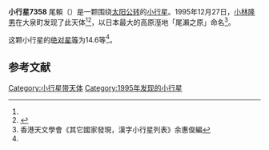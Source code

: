 {{Infobox planet
| bgcolour = #FFFFC0
| name = 7358 Oze  尾賴
| symbol = 
| image = 
| caption = 
| discovery = yes
| discovery_ref = 
| discoverer = [[小林隆男|小林隆男]]
| discovery_site = [[大泉町|大泉町]] 
| discovered = 1995年12月27日
| designations = yes
| mp_name = 
| named_after = 
| alt_names = 1995 YA3/ 1959 XC / 1972 NZ / 1995 VB19
| mp_category = [[阿莫尔型小行星|阿莫尔型小行星]]
| orbit_ref = <ref name="a">[http://ssd.jpl.nasa.gov/sbdb.cgi?sstr=7358 7358 Oze] {{Wayback|url=http://ssd.jpl.nasa.gov/sbdb.cgi?sstr=7358 |date=20201124024029 }}，小行星數據庫瀏覽器（JPL Small-Body Database Browser）－[[美国国家航空航天局|美国国家航空航天局]]喷气推进实验室</ref>
| epoch = 2456400.5 (2013年4月18日更新)
| aphelion = {{convert|3.302539251256786|AU|km|3|abbr=on|lk=out}}
| perihelion = {{convert|1.092179194252887|AU|km|3|abbr=on}}
| semimajor = {{convert|2.197359222754836|AU|km|3|abbr=on}}
| eccentricity = 0.502958286
| period = 1189.734398 [[日|日]]<br />3.26[[儒略年|儒略年]]
| avg_speed = 
| inclination = 4.659020851984365
| asc_node = 266.0819333088108
| mean_anomaly = 
| arg_peri = 91.39197891356332
| satellites = 
| physical_characteristics = yes
| dimensions = 
| mass = 
| density = 
| surface_grav = 
| escape_velocity = 
| sidereal_day = 
| axial_tilt = 
| pole_ecliptic_lat = 
| pole_ecliptic_lon = 
| albedo = 
| temperatures= 
| temp_name1 = 
| mean_temp_1 = 
| max_temp_1 = 
| temp_name2 = 
| max_temp_2 = 
| spectral_type = 
| abs_magnitude = 14.6
}}

'''小行星7358'''  尾賴（{{lang-en|7358 Oze}}）是一颗围绕[[太阳|太阳]][[公转|公转]]的[[小行星|小行星]]。1995年12月27日，[[小林隆男|小林隆男]]在大泉町发现了此天体<ref name="a" /><ref>{{cite news|title=小行星列表|url=http://cfa-www.harvard.edu/iau/lists/NumberedMPs.txt|accessdate=2013-07-08|newspaper=哈佛大学|archive-date=2008-05-17|archive-url=https://web.archive.org/web/20080517010638/http://cfa-www.harvard.edu/iau/lists/NumberedMPs.txt|dead-url=no}}</ref>，以日本最大的高原溼地「尾瀨之原」命名<ref>香港天文學會《其它國家發現，漢字小行星列表》余惠俊編</ref>。

这颗小行星的[[绝对星等|绝对星等]]为14.6等<ref name="a" />。

==参考文献==
{{reflist}}
{{Minor Planet Number|[[小行星7357|小行星7357]]|[[小行星7359|小行星7359]]}}

{{小天体}}

[[Category:小行星带天体|Category:小行星带天体]]
[[Category:1995年发现的小行星|Category:1995年发现的小行星]]

{{asteroid-stub}}